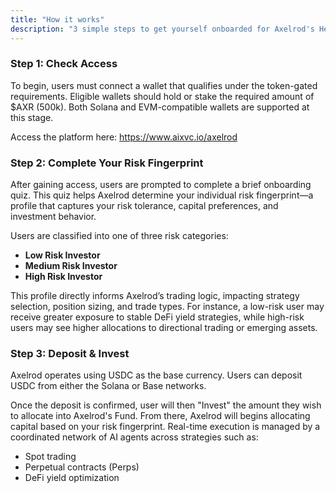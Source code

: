 ```yaml
---
title: "How it works"
description: "3 simple steps to get yourself onboarded for Axelrod's Hedge Fund Service:"
---
```


### Step 1: Check Access

To begin, users must connect a wallet that qualifies under the token-gated requirements. Eligible wallets should hold or stake the required amount of \$AXR (500k). Both Solana and EVM-compatible wallets are supported at this stage.

Access the platform here: https://www.aixvc.io/axelrod

### Step 2: Complete Your Risk Fingerprint

After gaining access, users are prompted to complete a brief onboarding quiz. This quiz helps Axelrod determine your individual risk fingerprint—a profile that captures your risk tolerance, capital preferences, and investment behavior.

Users are classified into one of three risk categories:

- **Low Risk Investor**
- **Medium Risk Investor**
- **High Risk Investor**

This profile directly informs Axelrod’s trading logic, impacting strategy selection, position sizing, and trade types. For instance, a low-risk user may receive greater exposure to stable DeFi yield strategies, while high-risk users may see higher allocations to directional trading or emerging assets.

### Step 3: Deposit & Invest

Axelrod operates using USDC as the base currency. Users can deposit USDC from either the Solana or Base networks.

Once the deposit is confirmed, user will then "Invest" the amount they wish to allocate into Axelrod's Fund.  From there, Axelrod will begins allocating capital based on your risk fingerprint. Real-time execution is managed by a coordinated network of AI agents across strategies such as:

- Spot trading
- Perpetual contracts (Perps)
- DeFi yield optimization